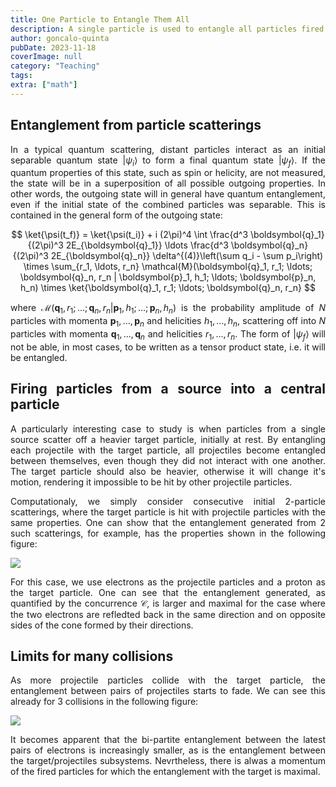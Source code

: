 ```yaml
---
title: One Particle to Entangle Them All
description: A single particle is used to entangle all particles fired from a source.
author: goncalo-quinta
pubDate: 2023-11-18
coverImage: null
category: "Teaching"
tags:
extra: ["math"]
---
```



## Entanglement from particle scatterings

<div style="text-align: justify">

In a typical quantum scattering, distant particles interact as an initial separable quantum state $|\psi_i \rangle$ to form a final quantum state $|\psi_f\rangle$. If the quantum properties of this state, such as spin or helicity, are not measured, the state will be in a superposition of all possible outgoing properties. In other words, the outgoing state will in general have quantum entanglement, even if the initial state of the combined particles was separable. This is contained in the general form of the outgoing state:

$$ \ket{\psi(t_f)} = \ket{\psi(t_i)} + i (2\pi)^4 \int \frac{d^3 \boldsymbol{q}_1}{(2\pi)^3 2E_{\boldsymbol{q}_1}} \ldots \frac{d^3 \boldsymbol{q}_n}{(2\pi)^3 2E_{\boldsymbol{q}_n}} \delta^{(4)}\left(\sum q_i - \sum p_i\right) \times \sum_{r_1, \ldots, r_n}  \mathcal{M}(\boldsymbol{q}_1, r_1; \ldots; \boldsymbol{q}_n, r_n | \boldsymbol{p}_1, h_1; \ldots; \boldsymbol{p}_n, h_n) \times \ket{\boldsymbol{q}_1, r_1; \ldots; \boldsymbol{q}_n, r_n} $$

where $\mathcal{M}(\boldsymbol{q}_1, r_1; \ldots; \boldsymbol{q}_n, r_n | \boldsymbol{p}_1, h_1; \ldots; \boldsymbol{p}_n, h_n)$ is the probability amplitude of $N$ particles with momenta $\boldsymbol{p}_1, \ldots, \boldsymbol{p}_n$ and helicities $h_1, \ldots, h_n$, scattering off into $N$ particles with momenta $\boldsymbol{q}_1, \ldots, \boldsymbol{q}_n$ and helicities $r_1, \ldots, r_n$. The form of $|\psi_f \rangle$ will not be able, in most cases, to be written as a tensor product state, i.e. it will be entangled.

## Firing particles from a source into a central particle

A particularly interesting case to study is when particles from a single source scatter off a heavier target particle, initially at rest. By entangling each projectile with the target particle, all projectiles become entangled between themselves, even though they did not interact with one another. The target particle should also be heavier, otherwise it will change it's motion, rendering it impossible to be hit by other projectile particles.

Computationaly, we simply consider consecutive initial 2-particle scatterings, where the target particle is hit with projectile particles with the same properties. One can show that the entanglement generated from 2 such scatterings, for example, has the properties shown in the following figure:

![](/img/plots/plot2b.webp)

For this case, we use electrons as the projectile particles and a proton as the target particle. One can see that the entanglement generated, as quantified by the concurrence $\mathcal{C}$, is larger and maximal for the case where the two electrons are refledted back in the same direction and on opposite sides of the cone formed by their directions.

## Limits for many collisions

As more projectile particles collide with the target particle, the entanglement between pairs of projectiles starts to fade. We can see this already for 3 collisions in the following figure:

![](/img/plots/plot3int.webp)

It becomes apparent that the bi-partite entanglement between the latest pairs of electrons is increasingly smaller, as is the entanglement between the target/projectiles subsystems. Nevrtheless, there is alwas a momentum of the fired particles for which the entanglement with the target is maximal.

</div>











